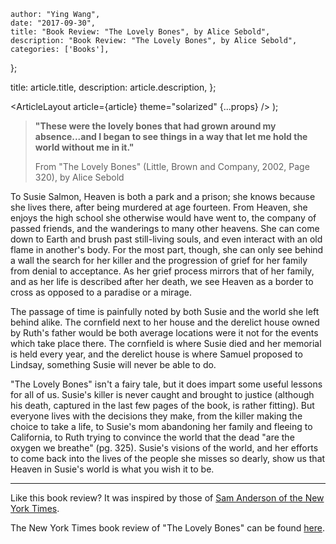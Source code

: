 
    author: "Ying Wang",
    date: "2017-09-30",
    title: "Book Review: "The Lovely Bones", by Alice Sebold",
    description: "Book Review: "The Lovely Bones", by Alice Sebold",
    categories: ['Books'],
};

  title: article.title,
  description: article.description,
};

  <ArticleLayout article={article} theme="solarized" {...props} />
);

> **"These were the lovely bones that had grown around my absence...and I began to see things in a way that let me hold the world without me in it."**
>
> From "The Lovely Bones" (Little, Brown and Company, 2002, Page 320), by Alice Sebold

To Susie Salmon, Heaven is both a park and a prison; she knows because she lives there, after being murdered at age fourteen. From Heaven, she enjoys the high school she otherwise would have went to, the company of passed friends, and the wanderings to many other heavens. She can come down to Earth and brush past still-living souls, and even interact with an old flame in another's body. For the most part, though, she can only see behind a wall the search for her killer and the progression of grief for her family from denial to acceptance. As her grief process mirrors that of her family, and as her life is described after her death, we see Heaven as a border to cross as opposed to a paradise or a mirage.

The passage of time is painfully noted by both Susie and the world she left behind alike. The cornfield next to her house and the derelict house owned by Ruth's father would be both average locations were it not for the events which take place there. The cornfield is where Susie died and her memorial is held every year, and the derelict house is where Samuel proposed to Lindsay, something Susie will never be able to do.

"The Lovely Bones" isn't a fairy tale, but it does impart some useful lessons for all of us. Susie's killer is never caught and brought to justice (although his death, captured in the last few pages of the book, is rather fitting). But everyone lives with the decisions they make, from the killer making the choice to take a life, to Susie's mom abandoning her family and fleeing to California, to Ruth trying to convince the world that the dead "are the oxygen we breathe" (pg. 325). Susie's visions of the world, and her efforts to come back into the lives of the people she misses so dearly, show us that Heaven in Susie's world is what you wish it to be.

---

Like this book review? It was inspired by those of [Sam Anderson of the New York Times](https://www.nytimes.com/by/sam-anderson).

The New York Times book review of "The Lovely Bones" can be found [here](http://www.nytimes.com/2002/07/14/books/what-remains.html?mcubz=1).
